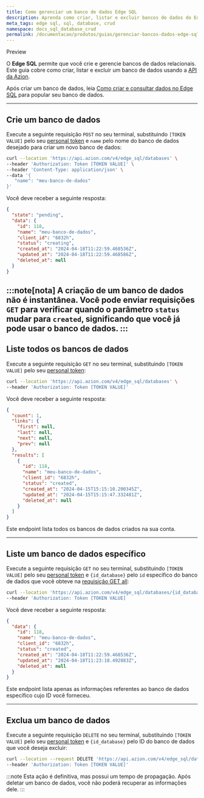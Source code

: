 ```yaml
---
title: Como gerenciar um banco de dados Edge SQL
description: Aprenda como criar, listar e excluir bancos de dados do Edge SQL usando a API REST da Azion.
meta_tags: edge sql, sql, database, crud
namespace: docs_sql_database_crud
permalink: /documentacao/produtos/guias/gerenciar-bancos-dados-edge-sql/
---
```



<Tag severity="info" client:only="vue">
  Preview
</Tag>

O **Edge SQL** permite que você crie e gerencie bancos de dados relacionais. Este guia cobre como criar, listar e excluir um banco de dados usando a [API da Azion](https://api.azion.com).

<LinkButton link="/pt-bt/documentacao/produtos/store/edge-sql/" label="saiba mais sobre o Edge SQL" severity="secondary" />

Após criar um banco de dados, leia [Como criar e consultar dados no Edge SQL](/pt-br/documentacao/produtos/guias/criar-tabelas-edge-sql/) para popular seu banco de dados.

---

## Crie um banco de dados

Execute a seguinte requisição `POST` no seu terminal, substituindo `[TOKEN VALUE]` pelo seu [personal token](/pt-br/documentacao/produtos/guias/personal-tokens/) e `name` pelo nome do banco de dados desejado para criar um novo banco de dados:

```bash
curl --location 'https://api.azion.com/v4/edge_sql/databases' \
--header 'Authorization: Token [TOKEN VALUE]' \
--header 'Content-Type: application/json' \
--data '{
   "name": "meu-banco-de-dados"
}'
```

Você deve receber a seguinte resposta:

```json
{
  "state": "pending",
  "data": {
    "id": 118,
    "name": "meu-banco-de-dados",
    "client_id": "6832h",
    "status": "creating",
    "created_at": "2024-04-18T11:22:59.468536Z",
    "updated_at": "2024-04-18T11:22:59.468586Z",
    "deleted_at": null
  }
}
```

:::note[nota]
A criação de um banco de dados não é instantânea. Você pode enviar requisições `GET` para verificar quando o parâmetro `status` mudar para `created`, significando que você já pode usar o banco de dados.
:::
---

## Liste todos os bancos de dados

Execute a seguinte requisição `GET` no seu terminal, substituindo `[TOKEN VALUE]` pelo seu [personal token](/pt-br/documentacao/produtos/guias/personal-tokens/):

```bash
curl --location 'https://api.azion.com/v4/edge_sql/databases' \
--header 'Authorization: Token [TOKEN VALUE]'
```

Você deve receber a seguinte resposta:

```json
{
  "count": 1,
  "links": {
    "first": null,
    "last": null,
    "next": null,
    "prev": null
  },
  "results": [
    {
      "id": 118,
      "name": "meu-banco-de-dados",
      "client_id": "6832h",
      "status": "created",
      "created_at": "2024-04-15T15:15:10.200345Z",
      "updated_at": "2024-04-15T15:15:47.332481Z",
      "deleted_at": null
    }
  ]
}
```

Este endpoint lista todos os bancos de dados criados na sua conta.

---

## Liste um banco de dados específico

Execute a seguinte requisição `GET` no seu terminal, substituindo `[TOKEN VALUE]` pelo seu [personal token](/pt-br/documentacao/produtos/guias/personal-tokens/) e `{id_database}` pelo `id` específico do banco de dados que você obteve na [requisição GET all](#liste-todos-os-bancos-de-dados):

```bash
curl --location 'https://api.azion.com/v4/edge_sql/databases/{id_database}' \
--header 'Authorization: Token [TOKEN VALUE]
```

Você deve receber a seguinte resposta:

```json
{
  "data": {
    "id": 118,
    "name": "meu-banco-de-dados",
    "client_id": "6832h",
    "status": "created",
    "created_at": "2024-04-18T11:22:59.468536Z",
    "updated_at": "2024-04-18T11:23:18.492883Z",
    "deleted_at": null
  }
}
```

Este endpoint lista apenas as informações referentes ao banco de dados específico cujo ID você forneceu.

---

## Exclua um banco de dados

Execute a seguinte requisição `DELETE` no seu terminal, substituindo `[TOKEN VALUE]` pelo seu [personal token](/pt-br/documentacao/produtos/guias/personal-tokens/) e `{id_database}` pelo ID do banco de dados que você deseja excluir:

```bash
curl --location --request DELETE 'https://api.azion.com/v4/edge_sql/databases/{id_database}' \
--header 'Authorization: Token [TOKEN VALUE]'
```

:::note
Esta ação é definitiva, mas possui um tempo de propagação. Após deletar um banco de dados, você não poderá recuperar as informações dele.
:::




